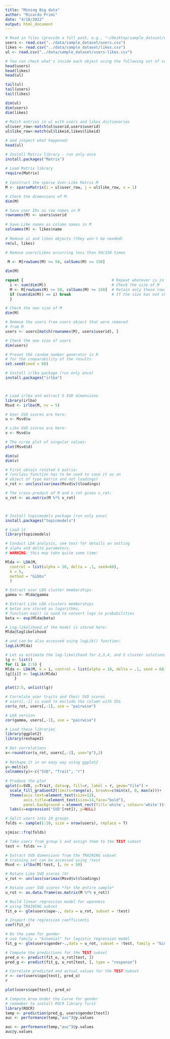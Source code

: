 ```yaml
---
title: "Mining Big data"
author: "Ricardo Primi"
date: "4/18/2022"
output: html_document
---
```


```r
# Read in files (provide a full path, e.g., "~/Desktop/sample_dataset/users-likes.csv")
users <- read.csv("../data/sample_dataset/users.csv")
likes <- read.csv("../data/sample_dataset/likes.csv")
ul <- read.csv("../data/sample_dataset/users-likes.csv")    

# You can check what's inside each object using the following set of commands:
head(users)
head(likes)
head(ul)

tail(ul)
tail(users)
tail(likes)

dim(ul)
dim(users)
dim(likes)
    
# Match entries in ul with users and likes dictionaries
ul$user_row<-match(ul$userid,users$userid)
ul$like_row<-match(ul$likeid,likes$likeid)

# and inspect what happened: 
head(ul)
```

```r
# Install Matrix library - run only once
install.packages("Matrix")
    
# Load Matrix library
require(Matrix)
    
# Construct the sparse User-Like Matrix M
M <- sparseMatrix(i = ul$user_row, j = ul$like_row, x = 1)

# Check the dimensions of M
dim(M)

# Save user IDs as row names in M
rownames(M) <- users$userid
    
# Save Like names as column names in M
colnames(M) <- likes$name
    
# Remove ul and likes objects (they won't be needed)
rm(ul, likes)
```

```r

# Remove users/Likes occurring less than 50/150 times
 
 M <- M[rowSums(M) >= 50, colSums(M) >= 150] 

dim(M)

repeat {                                       # Repeat whatever is in the brackets
  i <- sum(dim(M))                             # Check the size of M
  M <- M[rowSums(M) >= 50, colSums(M) >= 150]  # Retain only these rows/columns that meet the threshold
  if (sum(dim(M)) == i) break                  # If the size has not changed, break the loop
  }

# Check the new size of M
dim(M)

# Remove the users from users object that were removed
# from M
users <- users[match(rownames(M), users$userid), ]

# Check the new size of users
dim(users)

```

```r
# Preset the random number generator in R 
# for the comparability of the results
set.seed(seed = 68)

# Install irlba package (run only once)
install.packages("irlba")



# Load irlba and extract 5 SVD dimensions
library(irlba)
Msvd <- irlba(M, nv = 5)

# User SVD scores are here:
u <- Msvd$u

# Like SVD scores are here:
v <- Msvd$v

# The scree plot of singular values:
plot(Msvd$d)

dim(u)
dim(v)


```

```r
# First obtain rotated V matrix:
# (unclass function has to be used to save it as an 
# object of type matrix and not loadings)
v_rot <- unclass(varimax(Msvd$v)$loadings)

# The cross-product of M and v_rot gives u_rot:
u_rot <- as.matrix(M %*% v_rot)




```

```r
# Install topicmodels package (run only once)
install.packages("topicmodels")

# Load it
library(topicmodels)

# Conduct LDA analysis, see text for details on setting
# alpha and delta parameters. 
# WARNING: this may take quite some time!

Mlda <- LDA(M, 
  control = list(alpha = 10, delta = .1, seed=68),
  k = 5, 
  method = "Gibbs"
  )

# Extract user LDA cluster memberships
gamma <- Mlda@gamma

# Extract Like LDA clusters memberships
# betas are stored as logarithms, 
# function exp() is used to convert logs to probabilities
beta <- exp(Mlda@beta) 

# Log-likelihood of the model is stored here:
Mlda@loglikelihood

# and can be also accessed using logLik() function:
logLik(Mlda)

# Let us estimate the log-likelihood for 2,3,4, and 5 cluster solutions: 
lg <- list()
for (i in 2:5) {
Mlda <- LDA(M, k = i, control = list(alpha = 10, delta = .1, seed = 68), method = "Gibbs")
lg[[i]] <- logLik(Mlda) 
    }

plot(2:5, unlist(lg))  
```

```r
# Correlate user traits and their SVD scores
# users[,-1] is used to exclude the column with IDs
cor(u_rot, users[,-1], use = "pairwise")

# LDA version
cor(gamma, users[,-1], use = "pairwise")

```
```r
    
# Load these libraries
library(ggplot2)
library(reshape2)
    
# Get correlations
x<-round(cor(u_rot, users[,-1], use="p"),2)
   
# Reshape it in an easy way using ggplot2
y<-melt(x)
colnames(y)<-c("SVD", "Trait", "r")
    
# Produce the plot
qplot(x=SVD, y=Trait, data=y, fill=r, label = r, geom="tile") +
  scale_fill_gradient2(limits=range(x), breaks=c(min(x), 0, max(x)))+
  theme(axis.text=element_text(size=12), 
        axis.title=element_text(size=14,face="bold"),
        panel.background = element_rect(fill='white', colour='white'))+
  labs(x=expression('SVD'[rot]), y=NULL)
```

```r
# Split users into 10 groups
folds <- sample(1:10, size = nrow(users), replace = T)

sjmisc::frq(folds)

# Take users from group 1 and assign them to the TEST subset
test <- folds == 1

# Extract SVD dimensions from the TRAINING subset
# training set can be accessed using !test
Msvd <- irlba(M[!test, ], nv = 50)

# Rotate Like SVD scores (V)
v_rot <- unclass(varimax(Msvd$v)$loadings)

# Rotate user SVD scores *for the entire sample*
u_rot <- as.data.frame(as.matrix(M %*% v_rot))

# Build linear regression model for openness
# using TRAINING subset
fit_o <- glm(users$ope~., data = u_rot, subset = !test)

# Inspect the regression coefficients
coef(fit_o)

# Do the same for gender
# use family = "binomial" for logistic regression model
fit_g <- glm(users$gender~.,data = u_rot, subset = !test, family = "binomial")


```

```r
# Compute the predictions for the TEST subset
pred_o <- predict(fit_o, u_rot[test, ])
pred_g <- predict(fit_g, u_rot[test, ], type = "response")

# Correlate predicted and actual values for the TEST subset
r <- cor(users$ope[test], pred_o)
r

plot(users$ope[test], pred_o)

# Compute Area Under the Curve for gender
# remember to install ROCR library first
library(ROCR)
temp <- prediction(pred_g, users$gender[test])
auc <- performance(temp,"auc")@y.values

auc <- performance(temp,"auc")@y.values
auc@y.values
```


